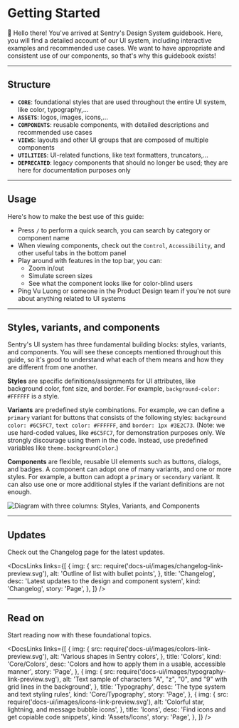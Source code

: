 
<Meta title="Getting Started" />

# Getting Started

👋 Hello there! You've arrived at Sentry's Design System guidebook. Here, you will find a detailed account of our UI system, including interactive examples and recommended use cases. We want to have appropriate and consistent use of our components, so that's why this guidebook exists!

---

## Structure

- **`CORE`**: foundational styles that are used throughout the entire UI system, like color, typography,…
- **`ASSETS`**: logos, images, icons,…
- **`COMPONENTS`**: reusable components, with detailed descriptions and recommended use cases
- **`VIEWS`**: layouts and other UI groups that are composed of multiple components
- **`UTILITIES`**: UI-related functions, like text formatters, truncators,…
- **`DEPRECATED`**: legacy components that should no longer be used; they are here for documentation purposes only

---

## Usage

Here's how to make the best use of this guide:

- Press `/` to perform a quick search, you can search by category or component name
- When viewing components, check out the `Control`, `Accessibility`, and other useful tabs in the bottom panel
- Play around with features in the top bar, you can:
  - Zoom in/out
  - Simulate screen sizes
  - See what the component looks like for color-blind users
- Ping Vu Luong or someone in the Product Design team if you're not sure about anything related to UI systems

---

## Styles, variants, and components

Sentry's UI system has three fundamental building blocks: styles, variants, and components. You will see these concepts mentioned throughout this guide, so it's good to understand what each of them means and how they are different from one another.

**Styles** are specific definitions/assignments for UI attributes, like background color, font size, and border. For example, `background-color: #FFFFFF` is a style.

**Variants** are predefined style combinations. For example, we can define a `primary` variant for buttons that consists of the following styles: `background color: #6C5FC7`, `text color: #FFFFFF`, and `border: 1px #3E2C73`. (Note: we use hard-coded values, like `#6C5FC7`, for demonstration purposes only. We strongly discourage using them in the code. Instead, use predefined variables like `theme.backgroundColor`.)

**Components** are flexible, reusable UI elements such as buttons, dialogs, and badges. A component can adopt one of many variants, and one or more styles. For example, a button can adopt a `primary` or `secondary` variant. It can also use one or more additional styles if the variant definitions are not enough.

<img
  src={StylesVariantsComponents}
  alt="Diagram with three columns: Styles, Variants, and Components"
/>

---

## Updates

Check out the Changelog page for the latest updates.

<DocsLinks
  links={[
    {
      img: {
        src: require('docs-ui/images/changelog-link-preview.svg'),
        alt: 'Outline of list with bullet points',
      },
      title: 'Changelog',
      desc: 'Latest updates to the design and component system',
      kind: 'Changelog',
      story: 'Page',
    },
  ]}
/>

---

<h2 className="hide-from-toc">Read on</h2>

Start reading now with these foundational topics.

<DocsLinks
  links={[
    {
      img: {
        src: require('docs-ui/images/colors-link-preview.svg'),
        alt: 'Various shapes in Sentry colors',
      },
      title: 'Colors',
      kind: 'Core/Colors',
      desc: 'Colors and how to apply them in a usable, accessible manner',
      story: 'Page',
    },
    {
      img: {
        src: require('docs-ui/images/typography-link-preview.svg'),
        alt: 'Text sample of characters "A", "z", "0", and "9" with grid lines in the background',
      },
      title: 'Typography',
      desc: 'The type system and text styling rules',
      kind: 'Core/Typography',
      story: 'Page',
    },
    {
      img: {
        src: require('docs-ui/images/icons-link-preview.svg'),
        alt: 'Colorful star, lightning, and message bubble icons',
      },
      title: 'Icons',
      desc: 'Find icons and get copiable code snippets',
      kind: 'Assets/Icons',
      story: 'Page',
    },
  ]}
/>
